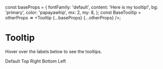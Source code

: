 const baseProps = {
    fontFamily: 'default',
    content: 'Here is my tooltip!',
    bg: 'primary',
    color: 'papayawhip',
    mx: 2,
    my: 8,
};
const BaseTooltip = otherProps => <Tooltip {...baseProps} {...otherProps} />;

<a id="Tooltip"></a>

# Tooltip
Hover over the labels below to see the tooltips.

<BaseTooltip>
    <DocLabel>Default</DocLabel>
</BaseTooltip>
<BaseTooltip placement="top" bg="warning" color="secondary">
    <DocLabel>Top</DocLabel>
</BaseTooltip>
<BaseTooltip placement="right">
    <DocLabel>Right</DocLabel>
</BaseTooltip>
<BaseTooltip placement="bottom">
    <DocLabel>Bottom</DocLabel>
</BaseTooltip>
<BaseTooltip placement="left">
    <DocLabel>Left</DocLabel>
</BaseTooltip>
